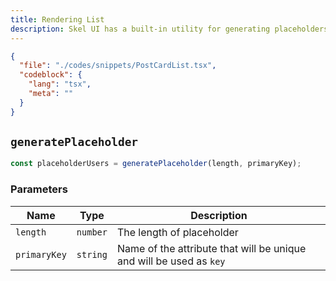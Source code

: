 ```yaml
---
title: Rendering List
description: Skel UI has a built-in utility for generating placeholders, which is very useful for rendering lists.
---
```



<Portal codesandbox="https://codesandbox.io/p/sandbox/rendering-list-34rj8q" className="[&>div]:max-h-[32rem] lg:[&>div]:max-h-[44rem]">
  <PostCardList />
</Portal>

```json doc-gen:file
{
  "file": "./codes/snippets/PostCardList.tsx",
  "codeblock": {
    "lang": "tsx",
    "meta": ""
  }
}
```

## `generatePlaceholder`

```js
const placeholderUsers = generatePlaceholder(length, primaryKey);
```

### Parameters

| Name         | Type     | Description                                                         |
| ------------ | -------- | ------------------------------------------------------------------- |
| `length`     | `number` | The length of placeholder                                           |
| `primaryKey` | `string` | Name of the attribute that will be unique and will be used as `key` |
